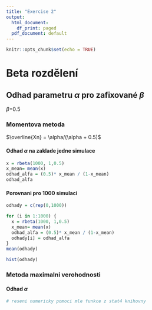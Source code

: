 ```yaml
---
title: "Exercise 2"
output:
  html_document:
    df_print: paged
  pdf_document: default
---
```


```r
knitr::opts_chunk$set(echo = TRUE)
```

# Beta rozdělení

## Odhad parametru $\alpha$ pro zafixované $\beta$

$\beta$=0.5

### Momentova metoda
$\overline{Xn} = \alpha/(\alpha + 0.5)$


#### Odhad $\alpha$ na zaklade jedne simulace

```r
x = rbeta(1000, 1,0.5)
x_mean= mean(x)
odhad_alfa = (0.5)* x_mean / (1-x_mean)
odhad_alfa
```


#### Porovnani pro 1000 simulaci

```r
odhady = c(rep(0,1000))

for (i in 1:1000) {
  x = rbeta(1000, 1,0.5)
  x_mean= mean(x)
  odhad_alfa = (0.5)* x_mean / (1-x_mean)
  odhady[i] = odhad_alfa
}
mean(odhady)
```

```r
hist(odhady)
```

### Metoda maximalni verohodnosti

#### Odhad $\alpha$ 

```r
# reseni numericky pomoci mle funkce z stat4 knihovny


```


